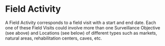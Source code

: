# Field Activity {.unnumbered}

A Field Activity corresponds to a field visit with a start and end date. Each one of these Field Visits could involve more than one Surveillance Objective (see above) and Locations (see below) of different types such as markets, natural areas, rehabilitation centers, caves, etc.
